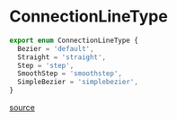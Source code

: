 # ConnectionLineType

```ts
export enum ConnectionLineType {
  Bezier = 'default',
  Straight = 'straight',
  Step = 'step',
  SmoothStep = 'smoothstep',
  SimpleBezier = 'simplebezier',
}
```

[source](https://github.com/wbkd/react-flow/blob/961d1295b4f056dec6532ff785a3cc1de60dc1f6/packages/system/src/types/edges.ts#L39)
